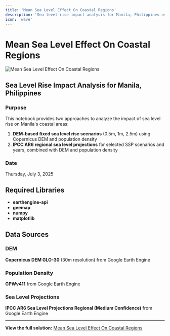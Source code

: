 ```yaml
---
title: 'Mean Sea Level Effect On Coastal Regions'
description: 'Sea level rise impact analysis for Manila, Philippines using DEM-based scenarios and IPCC AR6 projections'
icon: 'wave'
---
```


# Mean Sea Level Effect On Coastal Regions

![Mean Sea Level Effect On Coastal Regions](/industrial-solutions/mean-sea-level-coastal-regions.png)

## Sea Level Rise Impact Analysis for Manila, Philippines

### Purpose
This notebook provides two approaches to analyze the impact of sea level rise on Manila's coastal areas:

1. **DEM-based fixed sea level rise scenarios** (0.5m, 1m, 2.5m) using Copernicus DEM and population density
2. **IPCC AR6 regional sea level projections** for selected SSP scenarios and years, combined with DEM and population density

### Date
Thursday, July 3, 2025

## Required Libraries

- **earthengine-api**
- **geemap**
- **numpy**
- **matplotlib**

## Data Sources

### DEM
**Copernicus DEM GLO-30** (30m resolution) from Google Earth Engine

### Population Density
**GPWv411** from Google Earth Engine

### Sea Level Projections
**IPCC AR6 Sea Level Projections Regional (Medium Confidence)** from Google Earth Engine

---

**View the full solution:** <a href="https://planet.nika.eco/en/hub/solutions/f39a0d8d-0aed-401f-871c-2665d86b97f0" target="_blank">Mean Sea Level Effect On Coastal Regions</a>
